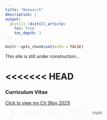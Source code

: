 ```yaml
---
title: "Research"
description: |
output:
  distill::distill_article:
    toc: true
    toc_depth: 3
---
```


```r
knitr::opts_chunk$set(echo = FALSE)
```


This site is still under construction...

<<<<<<< HEAD
=======
### Curriculum Vitae

[Click to view my CV (Nov 2021)](https://www.dropbox.com/s/moz5er18sdt1ndw/CV_nov2021_YanwanZhu.pdf?dl=0)

>>>>>>> main

